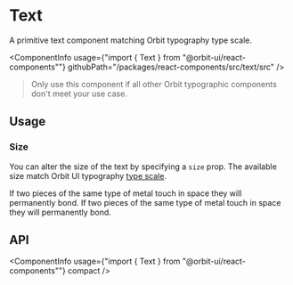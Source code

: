 
<Meta
    title="Components/Text"
    id="text"
/>

# Text

<Tagline>A primitive text component matching Orbit typography type scale.</Tagline>

<ComponentInfo
    usage={"import { Text } from \"@orbit-ui/react-components\""}
    githubPath="/packages/react-components/src/text/src"
/>

> Only use this component if all other Orbit typographic components don't meet your use case.

## Usage

### Size

You can alter the size of the text by specifying a `size` prop. The available size match Orbit UI typography [type scale](?path=/docs/typography--page#type-scale).

<Preview>
    <Story name="size">
        <Stack>
            <Text>If two pieces of the same type of metal touch in space they will permanently bond.</Text>
            <Text size="sm">If two pieces of the same type of metal touch in space they will permanently bond.</Text>
        </Stack>
    </Story>
</Preview>

## API

<ComponentInfo
    usage={"import { Text } from \"@orbit-ui/react-components\""}
    compact
/>

<ArgsTable of={InnerText} />
